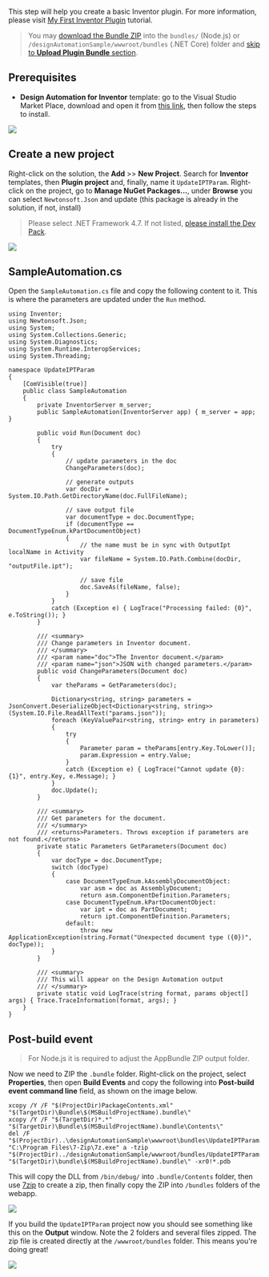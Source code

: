 This step will help you create a basic Inventor plugin. For more information, please visit [My First Inventor Plugin](https://knowledge.autodesk.com/support/inventor-products/learn-explore/caas/simplecontent/content/my-first-inventor-plug-overview.html) tutorial.

> You may [download the Bundle ZIP](https://github.com/autodesk-platform-services/aps-design-automation-nodejs/tree/nodejs/bundles/UpdateIPTParam.zip) into the `bundles/` (Node.js) or `/designAutomationSample/wwwroot/bundles` (.NET Core) folder and [skip to **Upload Plugin Bundle** section](#upload-plugin-bundle).

## Prerequisites

- **Design Automation for Inventor** template: go to the Visual Studio Market Place, download and open it from [this link](https://marketplace.visualstudio.com/items?itemName=Autodesk.DesignAutomation), then follow the steps to install.

![](../_images/_inventor/da4inventor_template.png)

## Create a new project

Right-click on the solution, the **Add** >> **New Project**. Search for **Inventor** templates, then **Plugin project** and, finally, name it `UpdateIPTParam`. Right-click on the project, go to **Manage NuGet Packages...**, under **Browse** you can select `Newtonsoft.Json` and update (this package is already in the solution, if not, install)

> Please select .NET Framework 4.7. If not listed, [please install the Dev Pack](https://dotnet.microsoft.com/download/dotnet-framework/net47).

![](../_images/_inventor/new_project.gif)

## SampleAutomation.cs

Open the `SampleAutomation.cs` file and copy the following content to it. This is where the parameters are updated under the `Run` method.

```dotnet title=SampleAutomation.cs
using Inventor;
using Newtonsoft.Json;
using System;
using System.Collections.Generic;
using System.Diagnostics;
using System.Runtime.InteropServices;
using System.Threading;

namespace UpdateIPTParam
{
    [ComVisible(true)]
    public class SampleAutomation
    {
        private InventorServer m_server;
        public SampleAutomation(InventorServer app) { m_server = app; }

        public void Run(Document doc)
        {
            try
            {
                // update parameters in the doc
                ChangeParameters(doc);

                // generate outputs
                var docDir = System.IO.Path.GetDirectoryName(doc.FullFileName);

                // save output file
                var documentType = doc.DocumentType;
                if (documentType == DocumentTypeEnum.kPartDocumentObject)
                {
                    // the name must be in sync with OutputIpt localName in Activity
                    var fileName = System.IO.Path.Combine(docDir, "outputFile.ipt");

                    // save file
                    doc.SaveAs(fileName, false);
                }
            }
            catch (Exception e) { LogTrace("Processing failed: {0}", e.ToString()); }
        }

        /// <summary>
        /// Change parameters in Inventor document.
        /// </summary>
        /// <param name="doc">The Inventor document.</param>
        /// <param name="json">JSON with changed parameters.</param>
        public void ChangeParameters(Document doc)
        {
            var theParams = GetParameters(doc);

            Dictionary<string, string> parameters = JsonConvert.DeserializeObject<Dictionary<string, string>>(System.IO.File.ReadAllText("params.json"));
            foreach (KeyValuePair<string, string> entry in parameters)
            {
                try
                {
                    Parameter param = theParams[entry.Key.ToLower()];
                    param.Expression = entry.Value;
                }
                catch (Exception e) { LogTrace("Cannot update {0}: {1}", entry.Key, e.Message); }
            }
            doc.Update();
        }

        /// <summary>
        /// Get parameters for the document.
        /// </summary>
        /// <returns>Parameters. Throws exception if parameters are not found.</returns>
        private static Parameters GetParameters(Document doc)
        {
            var docType = doc.DocumentType;
            switch (docType)
            {
                case DocumentTypeEnum.kAssemblyDocumentObject:
                    var asm = doc as AssemblyDocument;
                    return asm.ComponentDefinition.Parameters;
                case DocumentTypeEnum.kPartDocumentObject:
                    var ipt = doc as PartDocument;
                    return ipt.ComponentDefinition.Parameters;
                default:
                    throw new ApplicationException(string.Format("Unexpected document type ({0})", docType));
            }
        }

        /// <summary>
        /// This will appear on the Design Automation output
        /// </summary>
        private static void LogTrace(string format, params object[] args) { Trace.TraceInformation(format, args); }
    }
}

```

## Post-build event

> For Node.js it is required to adjust the AppBundle ZIP output folder.

Now we need to ZIP the `.bundle` folder. Right-click on the project, select **Properties**, then open **Build Events** and copy the following into **Post-build event command line** field, as shown on the image below.

```
xcopy /Y /F "$(ProjectDir)PackageContents.xml" "$(TargetDir)\Bundle\$(MSBuildProjectName).bundle\"
xcopy /Y /F "$(TargetDir)*.*" "$(TargetDir)\Bundle\$(MSBuildProjectName).bundle\Contents\"
del /F "$(ProjectDir)..\designAutomationSample\wwwroot\bundles\UpdateIPTParam.zip"
"C:\Program Files\7-Zip\7z.exe" a -tzip "$(ProjectDir)../designAutomationSample/wwwroot/bundles/UpdateIPTParam.zip" "$(TargetDir)\bundle\$(MSBuildProjectName).bundle\" -xr0!*.pdb
```

This will copy the DLL from `/bin/debug/` into `.bundle/Contents` folder, then use [7zip](https://www.7-zip.org/) to create a zip, then finally copy the ZIP into `/bundles` folders of the webapp.

![](../_images/_inventor/post_build.png)

If you build the `UpdateIPTParam` project now you should see something like this on the **Output** window. Note the 2 folders and several files zipped. The zip file is created directly at the `/wwwroot/bundles` folder. This means you're doing great!

![](../_images/_inventor/build_output.png)

